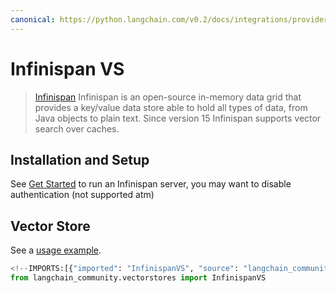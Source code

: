 ```yaml
---
canonical: https://python.langchain.com/v0.2/docs/integrations/providers/infinispanvs/
---
```


# Infinispan VS

> [Infinispan](https://infinispan.org) Infinispan is an open-source in-memory data grid that provides
a key/value data store able to hold all types of data, from Java objects to plain text.
Since version 15 Infinispan supports vector search over caches.

## Installation and Setup
See [Get Started](https://infinispan.org/get-started/) to run an Infinispan server, you may want to disable authentication
(not supported atm)

## Vector Store

See a [usage example](/docs/integrations/vectorstores/infinispanvs).

```python
<!--IMPORTS:[{"imported": "InfinispanVS", "source": "langchain_community.vectorstores", "docs": "https://api.python.langchain.com/en/latest/vectorstores/langchain_community.vectorstores.infinispanvs.InfinispanVS.html", "title": "Infinispan VS"}]-->
from langchain_community.vectorstores import InfinispanVS
```
